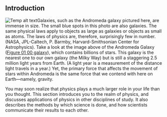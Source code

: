 ## Introduction
![Temp alt text](__MEDIA_URL__CNX_HSPhysics_01_00_galaxy.jpg)<caption>Galaxies, such as the Andromeda galaxy pictured here, are immense in size. The small blue spots in this photo are also galaxies. The same physical laws apply to objects as large as galaxies or objects as small as atoms. The laws of physics are, therefore, surprisingly few in number. (NASA, JPL-Caltech, P. Barmby, Harvard-Smithsonian Center for Astrophysics).</caption>
Take a look at the image above of the Andromeda Galaxy ([Figure 01 00 galaxy](Figure_01_00_galaxy)), which contains billions of stars. This galaxy is the nearest one to our own galaxy (the Milky Way) but is still a staggering 2.5 million light years from Earth. (A light year is a measurement of the distance light travels in a year.) Yet, the primary force that affects the movement of stars within Andromeda is the same force that we contend with here on Earth—namely, gravity.

You may soon realize that physics plays a much larger role in your life than you thought. This section introduces you to the realm of physics, and discusses applications of physics in other disciplines of study. It also describes the methods by which science is done, and how scientists communicate their results to each other.

